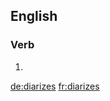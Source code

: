 
==English==

===Verb===
{{head|en}}

# {{en-third-person singular of|diarize}}

[[de:diarizes]]
[[fr:diarizes]]